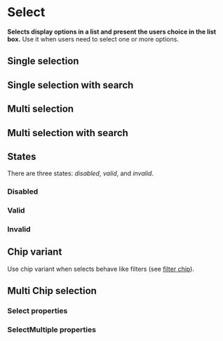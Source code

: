 # Select

**Selects display options in a list and present the users choice in the list box.**
Use it when users need to select one or more options.

## Single selection

<DemoBlock demo="single-select" withThemeSwitcher />

## Single selection with search

<DemoBlock demo="single-select-search" withThemeSwitcher />

## Multi selection

<DemoBlock demo="multi-select" withThemeSwitcher />

## Multi selection with search

<DemoBlock demo="multi-select-search" withThemeSwitcher />

## States

There are three states: _disabled_, _valid_, and _invalid_.

### Disabled

<DemoBlock demo="state-disabled" withThemeSwitcher />

### Valid

<DemoBlock demo="state-valid" withThemeSwitcher />

### Invalid

<DemoBlock demo="state-invalid" withThemeSwitcher />

## Chip variant

Use chip variant when selects behave like filters (see [filter chip](../chip)).

<DemoBlock demo="select-chip" withThemeSwitcher />

## Multi Chip selection

<DemoBlock demo="multi-select-chip" withThemeSwitcher />

### Select properties

<PropTable component="Select" />

### SelectMultiple properties

<PropTable component="SelectMultiple" />
